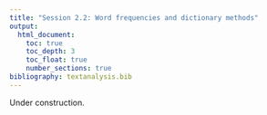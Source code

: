 ```yaml
---
title: "Session 2.2: Word frequencies and dictionary methods"
output: 
  html_document:
    toc: true
    toc_depth: 3
    toc_float: true
    number_sections: true
bibliography: textanalysis.bib
---
```


Under construction.

<!-- [Here](data/nobel_cleaned.Rds) is the Nobel corpus we'll use for this section. [Script](data/script_tuesday_text.R) used in seminar. Oil company sustainability [reports](data/srps.csv). -->

<!-- # Tidy corpus form -->

<!-- We've talked about tidy format -- each variable a column, each observation a row, each type of observational unit a table. We've taken speeches at the Nobel prize and pages of oil company Sustainability Reports as our observations and can use this to do some transformations -- do total word counts or specific word frequencies. But once we start really doing analysis at the level of the word, tidy rules would seem to dictate that we treat not individual texts but individual _words_ as observations. Thus tidytext format is a table with one word per row.  -->

<!-- It might help if we are more specific: we can use two signifiers for words - words and tokens. Words are unique, well, words as we conceive of them. Tokens are each individual instances of a word. So a sentence: "the brown fox jumped over the brown log" we will say has 8 tokens (number of total words) but 6 words (number of unique words, as "the" and "brown" appear twice).^[We could also start talking about tokens and words being not just things we'd recognize as words but things like :) and so on.] So tidy data format is *one token per row*.^[We will also later talk about n-grams where we might take tokens to be 2-grams, sentences or even longer pieces of text.]  -->

<!-- We convert character strings that we have been working with into tidy text with the ``unnest_rows()`` function in the ``tidytext package``, which splits texts up by tokens (a process appropriately called "tokenization"). -->

<!-- ```{r, message=FALSE} -->
<!-- # Lets use the first speech in our Nobel corpus as an example -->
<!-- library(tidytext) -->
<!-- library(tidyverse) -->
<!-- nobel <- read_rds("data/nobel_cleaned.Rds") -->
<!-- ex <- nobel[1,] -->
<!-- ex %>% -->
<!--   unnest_tokens(output = words, input = AwardSpeech) -->

<!-- ``` -->

<!-- We now end up with a dataframe where each row is an observation with words, year, and Nobel laureate as variables. Note also that ``tidytext`` does cleaning - whitespace stripping, to_lower and so on. We didn't notice here as we're using our dataframe that we have already cleaned. The first thing we might notice is the number of rows is the total word count.  -->

<!-- # Stop Words -->

<!-- Another way in which texts are frequently pre-processed for analysis and we can now look at is to remove so-called stop words. Stop words are words with grammatical rather than syntactic function - they make things we say grammatical but don't add (much) meaning. Examples include "a", "the", "of" and so on. What counts as a stopword might vary on our corpus! And what sort of analysis we're trying to do.^[Interestingly, one of the most famous cases of computational text analysis in the social science -- Mosteller and Wallace's attribution of anonymously published Federalist papers -- analyzed stopwords and threw out everything else (@mosteller_inference_1963).] All major text analysis packages have means for removing stop words. In ''tidytext'' we have a list of stopwords called ``stop_words`` from a couple of different corpora (``?stop_words`` for more info and links). -->

<!-- ```{r} -->
<!-- stop_words -->
<!-- nobel_tidy <- nobel %>% -->
<!--   unnest_tokens(output = words, input = AwardSpeech) %>% -->
<!--   anti_join(stop_words, by = c("words" = "word"))  # by= specifies which columns to use, had they been named the same thing we could have omitted it -->
<!-- ``` -->

<!-- ``stop_words``, we'll recall, is a tibble, so we can easily make our own tibble of stopwords and add it. Say (for purposes of demonstration) I think that the Peace Prize award ceremony is, of course, going to talk about peace and war so we want to weed these words out of our frequency counts. -->

<!-- ```{r} -->
<!-- my_words <- c("peace", "war") -->
<!-- custom_stop_words <- tibble(word = my_words, lexicon = "my_customization") -->
<!-- stop_words_custom <- rbind(stop_words, custom_stop_words) -->
<!-- tail(stop_words_custom) # view the end of the tibble, look like our words were added correctly -->
<!-- ``` -->

<!-- Now we can apply the ``stop_words_custom`` just like we did ``stop_words``. We won't actually do this because we probably want these words in the corpus! -->

<!-- # Stemming -->

<!-- If we are looking at word frequencies, will we want to count "represent" and "represented" as the same word? Or "war" and "wars"? Very likely. If so we can transform our text via a process called stemming, cutting down words to their stems so that different forms of these word are recognized as being the same thing. Something like this matters in English but might really matter in an more highly inflected language like Russian.  -->

<!-- We have a couple stemmers to choose from in R, one and the best known is the Porter Stemming [algorithm](https://tartarus.org/martin/PorterStemmer/). Another is [hunspell](https://docs.ropensci.org/hunspell/articles/intro.html), based on the popular open source and multilingual spell checker. We'll use Porter here. -->

<!-- To see it in action we'll first test it against a short test set of words and then apply to our whole corpus. -->

<!-- ```{r, message=FALSE} -->
<!-- library(SnowballC) -->
<!-- words_to_stem <- c("going", "represented", "wars", "similarity", "books") -->
<!-- SnowballC::wordStem(words_to_stem) -->
<!-- ``` -->

<!-- Stemming in action. So now applied to the entire document: -->

<!-- ```{r} -->
<!-- (nobel_tidy_stemmed <- nobel_tidy %>% -->
<!--   mutate(word_stem = wordStem(words))) -->
<!-- write_rds(nobel_tidy_stemmed, "data/nobel_stemmed.Rds") -->
<!-- ``` -->

<!-- # Top word frequencies^[This section and the next lean heavily on chapters 1 and 3 in @silge2017text] -->

<!-- Now we can find the most frequently appearing words in the corpus. -->

<!-- ```{r} -->
<!-- nobel_tidy %>% -->
<!--   count(words, sort=TRUE) -->
<!-- ``` -->

<!-- Remember we got this nice and informative result only because we already removed the stopwords. OTherwise we would have been swamped with "the", "and", and so on. -->

<!-- Our knowledge of how to subset tibbles will now come in pretty handy. If we want to get the most frequent words, say, before 1945 we easily do this. -->

<!-- ```{r} -->
<!-- nobel_tidy %>% -->
<!--   filter(Year < 1945) %>% -->
<!--   count(words, sort=TRUE) -->
<!-- ``` -->

<!-- And we could then compare it to post-1945 word frequency and we'd see pre-WWII prize speeches were more concentrated on Europe, the League, and nations while after that we get more talk of world, people, human, committee. That makes sense. -->

<!-- Let's graph this. -->

<!-- ```{r} -->
<!-- nobel_tidy %>% -->
<!--   count(words, sort=TRUE) %>% -->
<!--   top_n(15) %>%                     # selecting to show only top 15 words -->
<!--   mutate(words = reorder(words,desc(n))) %>%  # this will ensure that the highest frequency words appear to the left -->
<!--   ggplot(aes(words, n)) + -->
<!--     geom_col() -->
<!-- ``` -->

<!-- And with just a little bit more code we can view pre-1945 and post-1945 top frequency words at the same time. -->

<!-- ```{r} -->
<!-- nobel_tidy %>% -->
<!--   mutate(Period = ifelse(Year <= 1945, "Pre-WWII", "Post-WWII")) %>%   # creating columns with label "Pre-WWII" and "Post-WWII" -->
<!--   mutate(Period = factor(Period, levels = c("Pre-WWII", "Post-WWII"))) %>% -->
<!--   group_by(Period) %>%                                                # grouping by this column label so frequencies will be                                                                              calculated within group -->
<!--   count(words, sort=TRUE) %>% -->
<!--   mutate(proportion = n / sum(n) * 1000) %>%                     # perhaps we'd like word frequency per 1000 words rather than raw                                                                      counts? -->
<!--   slice_max(order_by=proportion, n = 15) %>%                     # selecting to show only top 15 words within each group -->
<!--   ggplot(aes(reorder_within(x = words, by = proportion, within = Period), proportion, fill = Period)) +    # reordering is a bit tricky, see                                                                                                     ?reorder_within() -->
<!--     geom_col() + -->
<!--     scale_x_reordered() + -->
<!--     coord_flip() + -->
<!--     facet_wrap(~Period, ncol = 2, scales = "free") + -->
<!--   xlab("Word") -->
<!-- ``` -->

<!-- ## Word Clouds -->

<!-- One common visualization of word frequency is word clouds. To do this we use the package wordcloud which will work very nicely with our tidily organized data. Wordcloud2 gives color and more fancy options that you can also play with. -->

<!-- ```{r} -->
<!-- library(wordcloud) -->
<!-- library(wordcloud2) -->
<!-- nobel_tidy %>% -->
<!--   count(words, sort=TRUE) %>% -->
<!--   with(wordcloud(words, n, max.words = 100)) -->

<!-- dat <- nobel_tidy %>% -->
<!--   count(words, sort=TRUE) %>% -->
<!--   mutate(word = words) %>% -->
<!--   mutate(freq = n) %>% -->
<!--   select(word, freq) %>% -->
<!--   top_n(200) -->
<!-- wordcloud2(dat, size = 1) -->
<!-- ``` -->

<!-- It's also possible to do word clouds that compare two documents. To do this we'll need to step outside the tidyverse and organize our data in other formats so we save this for Session 5.  -->

<!-- # TF-IDF  -->

<!-- As we've seen, there are multiple ways to calculate frequency -- we can take raw counts, or term frequency ($tf$). Proportions, term frequency divided by total token count in a given document, are another means. Certainly proportions make it easier to compare across corpora of different size. The problem with this is that they tend to get flooded with stopwords. One means of dealing with this is to remove the stopwords as we have done, but another is to attempt to downweigh words that appear often everywhere and upweigh those that are more unusual. Inverse document frequency ($idf$) is a weighting system to do this -- it equals the total number of documents in the corpus divided by the number of documents in the corpus that contain the given word. The greater the number of documents in the corpus in which the word does _not_ appear (suggesting words that are unique to certain documents rather than widespread across the corpus as a whole) the smaller the denominator and, thus, the greater the ratio. -->

<!-- TF-IDF is is term frequency times inverse document frequency. Both are often logged. In symbols, -->

<!-- \begin{equation} -->
<!--    \text{TF}_{t,d} = -->
<!--  \begin{cases} -->
<!--    1 + \text{log}_{10} \: \text{count(t,d)}, & \text{if count(t,d)} > 0 \\ -->
<!--    0,&\text{otherwise.}\\ -->
<!--  \end{cases} -->
<!--  \end{equation} -->

<!--  \begin{equation} -->
<!--    \text{IDF}_{t} = \text{log}_{10} \: \bigg(\frac{N}{\text{df}_t}\bigg). -->
<!--  \end{equation} -->

<!-- where t is the given term, d is a given document, df$_t$ is the number of documents in the corpus containing term t, and N is the total number of documents in the corpus. Long story short, tf-idf attempts to weight words by both frequency in an individual document and their unusualness over a corpus of documents. Every word in every document will have its own tf-idf (term frequency will vary across documents while inverse document frequency is the same across the corpus). -->

<!-- Let's see how we do this in R. First we'll compute document frequency. In order to simplify results, lets use the same subsetting of our data into pre-1945 and post-1945 -- this means we're treating pre-WWII speeches as one single document and likewise post-1945 speeches. `tidytext` makes it pretty easy -- simply unnest tokens and then count the tokens. Note that ``count`` enable counting within groups, which we passed to ``count`` telling it to do the counts within the groups denoted in column ``Period``. This produces the same result as passing ``group_by(Period)`` in the previous line and eliminating ``Period`` from the ``count()`` call. -->

<!-- ```{r, message = FALSE} -->
<!-- nobel <- read_rds("data/nobel_cleaned.Rds") %>% -->
<!--   mutate(Period = ifelse(Year <= 1945, "Pre-WWII", "Post-WWII")) -->
<!-- nobel_words <- nobel %>% -->
<!--   unnest_tokens(words, AwardSpeech) %>% -->
<!--   count(words, Period, sort = TRUE) -->
<!-- ``` -->

<!-- We can then use ``bind_tf_idf()`` from tidytext. (Tidytext implements tf-idf using proportional, but not logged, tf -- we'll see some of these other versions in other packages). The function takes a first argument (other than the tidy dataframe) that is the word, a second that is the document, and third a column containing document-term counts).  -->

<!-- ```{r} -->
<!-- tf_idf <- nobel_words %>% -->
<!--   bind_tf_idf(words, Period, n) -->
<!-- tf_idf -->
<!-- ``` -->

<!-- Here we see that tf-idf has zeroed out these extremely common and not very interesting terms, precisely what we'd hope an indicator like this would do. Lets see the highest tf-idf scores. -->

<!-- ```{r} -->
<!-- tf_idf %>% arrange(desc(tf_idf))  -->

<!-- tf_idf %>% -->
<!--   mutate(Period = factor(Period, levels = c("Pre-WWII", "Post-WWII"))) %>% -->
<!--   group_by(Period) %>% -->
<!--   slice_max(tf_idf, n = 15) %>% -->
<!--   ungroup() %>% -->
<!--   ggplot(aes(tf_idf, fct_reorder(words, tf_idf), fill = Period)) + -->
<!--   geom_col(show.legend = FALSE) + -->
<!--   facet_wrap(~Period, ncol = 2, scales = "free") + -->
<!--   labs(x = "tf-idf", y = NULL) -->
<!-- ``` -->

<!-- Many of these are names, logically enough as specific names of laureates appear mostly only when they are being awarded a prize thus increasing their idf and upweighing their tf-idf. To make this more useful we'd want to go through and week out (remove, just like stopwords) names. But still we see nuclear coming to the fore in the post-war era, reasonably enough! Things like "global", "poverty" stand out post-war while pre-war we see "reparations", "commercial", more Europe specific vocabulary. A different conversation pre- and post-war. -->

<!-- # POS -->

<!-- We have now calculated lists of words appearing with top frequency and also seen how to calculate and graph words or phrases of interest across documents. But what if we were interested in seeing highest frequency words within a larger set of words? If were were interested in a limited set of, say, geographical names or people we could just make the list, do a join to remove all other words and calculate top frequencies among this subset of words. But what if we were interested in, say, highest occurring verbs?  -->

<!-- For this and many other reasons linguists have long been interested in writing algorithms to automatically identify parts of speech, called part-of-speech tagging or POS. A POS tagger would take a sentence such as "The brown fox jumped over the brown log" and return "The_(article) brown_(adjective) fox_(noun) over_(preposition)" and so on.  -->

<!-- One way we could imagine going about this is with a dictionary that identified nouns, verbs, etc. but this is clearly naive -- many a word can be both noun and verb and much will depend on context. So we'll use the openNLP package and write this function^[Based on examples from @clark2018text, @schweinberger2021pos, and especially @niekler2020.] -->

<!-- ```{r} -->
<!-- library(NLP) -->
<!-- library(tm)  # load before openNLP -->
<!-- library(openNLP) -->

<!-- POStagger <- function(text, filter = NULL){ -->
<!--   # defining annotators  -->
<!--   sent_token_annotator <- Maxent_Sent_Token_Annotator() -->
<!--   word_token_annotator <- Maxent_Word_Token_Annotator() -->
<!--   pos_tag_annotator <- Maxent_POS_Tag_Annotator() -->
<!--   # make sure input is a string -->
<!--   text <- as.String(text) -->
<!--   # defining a pipeline -->
<!--   annotate_text <- NLP::annotate(text, Annotator_Pipeline( -->
<!--     sent_token_annotator, -->
<!--     word_token_annotator, -->
<!--     pos_tag_annotator -->
<!--   )) -->
<!--   # generate tags -->
<!--   tags <- sapply(subset(annotate_text, type=="word")$features, `[[`, "POS") -->
<!--   # get tokens -->
<!--   tokens <- text[subset(annotate_text, type=="word")] -->
<!--   # filter out just one pos type -->
<!--   if (!is.null(filter)) { -->
<!--     tagged <- tokens[tags %in% filter] -->
<!--   } else { -->
<!--   # put tokens and pos tags in df -->
<!--   tagged <- tibble(word=tokens, pos=tags) %>%  -->
<!--       filter(!str_detect(pos, pattern='[[:punct:]]'))} -->
<!--   return(tagged) -->
<!-- } -->

<!-- nobel <- read_rds("data/nobel_cleaned.Rds") -->
<!-- POStagger(nobel$AwardSpeech[1]) -->
<!-- ``` -->

<!-- This yields a nice dataframe with tokens in the first column and POS in the second column. The POS are not just "noun", "verb" and so on but more finely differentiated. See [here](https://www.ling.upenn.edu/courses/Fall_2003/ling001/penn_treebank_pos.html) for a list of abbreviations. Using the same filter, group_by, etc methods we can now find lists of most frequently words by type of speech. There are, of course, other applications we might imagine when POS-tagging is used in conjunction with other topics discussed in the workshop.  -->

<!-- You don't really need to worry about what's in there but that it takes a character string (preferably cleaned, as always, to limit the chance of unexpected errors). Note, too, that the function has the option of specifying a filter that will return a string of words of a certain POS. -->


<!-- # Sentiment analysis -->

<!-- Another commonly done sort of analysis that we can easily incorporate into our tidy workflow is that of sentiment analysis. There are numerous ways computational linguists have developed to algorithmically determine the "sentiment" of a piece of text. We focus here on a simple (and fairly naive) method that works on the level of individual words and employs a sentiment dictionary, essentially a list of words and their associated sentiments. As we will see, these same dictionary methods can also be applied to any list or lists of words and thus give analysts a more flexible tool to track vocabulary across a corpus. -->

<!-- ``tidytext`` includes three dictionaries, each working slightly differently.^[these are English-language, it should be said. There are many for other languages out there, see [here](https://github.com/ltgoslo/norsentlex) for an extensive Norwegian positive/negative sentiment dictionary. Some of these will involve a little wrangling of the data to read into R and get them into tidy format.] Let's take a look below. -->

<!-- ```{r} -->
<!-- library(tidytext) -->
<!-- # the first time you will need to say yes to download of the sentiment dictionary -->
<!-- get_sentiments("afinn") -->
<!-- tail(get_sentiments("afinn")) -->
<!-- ``` -->

<!-- Here we have negative or positive sentiment (words beginning with "ab-" seem to be quite negative!). If we want to get a quick overview of the scale we can call either ``table()`` or ``summary()`` -->

<!-- ```{r} -->
<!-- table(get_sentiments("afinn")$value) # for categorical data, tells us categories and n of those categories -->
<!-- summary(get_sentiments("afinn")$value) # summary statistics for the value column  -->
<!-- ``` -->

<!-- So we see the value of sentiments goes from -5 to 5. Calling the other two: -->

<!-- ```{r} -->
<!-- get_sentiments("bing") -->
<!-- get_sentiments("nrc") -->
<!-- ``` -->

<!-- "Bing" labels words simply negative or positive and the "nrc" lexicon labels them according to a handful of main emotions. You can take a look at the tidytext documentation for more background on the lexicons.^[For some discussion of the nrc lexicon and more background on sentiment analysis, see chapter 20 in @jurafsky2014speech. One of the earliest and best known sentiment dictionaries is the [General Inquirer](http://www.wjh.harvard.edu/~inquirer/spreadsheet_guide.htm).] -->

<!-- So what do we do with these? The simplest method is simply to count words from the lexicons that appear in a text and add them all up. This is what is known as a dictionary method, which we'll talk about in a little more depth below. From a practical standpoint, how do we add up all dictionary words in a text? Tidy makes this pretty easy. You'll see the code is a little bit different based on the kind of dictionary. -->

<!-- For the ``bing`` dictionary we will tokenize our corpus, do an inner join^[See chapter 13 in @wickham2016r for great visualizations of joins and translation into R commands.] with the sentiments dictionary which will create a new row in our Nobel corpus dataframe where every row is the associated sentiment with the corpus word and corpus words that do not have a sentiment associated with them in the ``bing`` dictionary will be eliminated from the dataframe. We then do a ``pivot_wider``, the opposite of ``pivot_longer`` which we did in the previous session when graphing n-grams. ``pivot_wider`` will make several columns out of fewer -- here taking the values of the ``sentiment`` column ("positive" and "negative") and making them column titles and populating the column values with those from the associated rows of our ``n`` column. Take a look at what the dataframe looks like before and after transformation to make sure you understand what is happening. We do this pivot in order to then be able to do basic arithmetic -- take the number of "positive" word frequencies and subtract the number of negative word frequencies, and do this for every document in the corpus. This will be our sentiment "score". It is then a fairly straightforward path to graphing it on ggplot. -->

<!-- ```{r, message=FALSE} -->
<!-- library(tidyverse) -->
<!-- nobel <- read_rds("data/nobel_cleaned.Rds") -->
<!-- # calculating text sentiment by subtracting total positive sentiment words from total negative with bing lexicon -->
<!-- nobel %>% -->
<!--   unnest_tokens(word, AwardSpeech) %>%  ## we call our new column "word" which makes inner_joins easier  -->
<!--   inner_join(get_sentiments("bing")) %>% -->
<!--   count(sentiment, year = Year) %>%  -->
<!--   pivot_wider(names_from = sentiment, values_from = n, values_fill = 0) %>%  -->
<!--   mutate(sentiment = positive - negative) %>% -->
<!--   ggplot(aes(year, sentiment)) + -->
<!--            geom_line(show.legend = FALSE) + -->
<!--            geom_hline(yintercept = 0, linetype = 2, alpha = .8) -->
<!-- ``` -->

<!-- With the ``afinn`` corpus we have numeric "sentiment values" attached to words so we need to sum all the values of all words in each document. -->

<!-- ```{r, message = FALSE} -->
<!-- # using the afinn lexicon -->
<!-- nobel %>% -->
<!--   unnest_tokens(word, AwardSpeech) %>%  ## we call our new column "word" which makes inner_joins easier  -->
<!--   inner_join(get_sentiments("afinn")) %>% -->
<!--   group_by(Year) %>% -->
<!--   summarize(sentiment = sum(value)) %>% -->
<!--     ggplot(aes(Year, sentiment)) + -->
<!--     geom_line(show.legend = FALSE) + -->
<!--     geom_hline(yintercept = 0, linetype = 2, alpha = .8) -->
<!-- ``` -->

<!-- We can also do this over different categories over years. For instance, say we'd like to do this same kind of chart but for each of our oil company's sustainability reports. -->

<!-- ```{r} -->
<!-- sr <- srps <- read_csv("data/srps.csv") -->
<!-- sr %>% -->
<!--   unnest_tokens(word, Text) %>%  ## we call our new column "word" which makes inner_joins easier  -->
<!--   inner_join(get_sentiments("afinn")) %>% -->
<!--   group_by(Company, Year) %>% -->
<!--   summarize(sentiment = sum(value)) %>% -->
<!--   ggplot(aes(Year, sentiment)) + -->
<!--     geom_line(show.legend = FALSE) + -->
<!--     geom_hline(yintercept = 0, linetype = 2, alpha = .8) + -->
<!--     facet_wrap(~Company, ncol = 2, scales = "free_x") -->
<!-- ``` -->

<!-- We can also use the sentiment lexicons in ways that mostly combine what we have already done in subsetting dataframes and counting words. Say we'd like to see which words in a certain category of documents are associated with negative anticipation in the pre-WWII vs post-WWII Nobel prize award speeches. We'll do this in several steps. -->

<!-- First we get a dictionary of the words associated with anticipation. Then do the same with negative sentiment words. Then we again do an ``inner_join()`` that creates a new dataframe that includes only those words present in both ``anticipation`` and ``negative``. -->

<!-- ```{r} -->
<!-- anticipation <- get_sentiments("nrc") %>%  -->
<!--   filter(sentiment == "anticipation") -->
<!-- negative <- get_sentiments("nrc") %>% -->
<!--   filter(sentiment == "negative") -->
<!-- negAnt <- inner_join(anticipation, negative, by="word") %>% -->
<!--   select(word)        # we don't really need the other two columns which tell us that they are negative and anticipation words -->
<!-- ``` -->

<!-- Now we make our Nobel data "tidy" (one-token-per-row) and do another ``inner_join()`` with our negative anticipation words. What we have left are all negative anticipation words in the corpus, which we can then print. -->

<!-- ```{r} -->
<!-- nobel %>% -->
<!--   mutate(Period = ifelse(Year >= 1945, "Pre-WWII", "Post-WWII")) %>% -->
<!--   mutate(Period = factor(Period, levels = c("Pre-WWII", "Post-WWII"))) %>% # CHanges -->
<!--   unnest_tokens(word, AwardSpeech) %>% -->
<!--   inner_join(negAnt) %>% -->
<!--   group_by(Period) %>% -->
<!--   count(word, sort = TRUE) %>% -->
<!--   slice_max(order_by=n, n = 15) %>%                     # selecting to show only top 15 words within each group -->
<!--   ggplot(aes(reorder_within(x = word, by = n, within = Period), n, fill = Period)) +    # reordering is a bit tricky, see ?reorder_within() -->
<!--   geom_col(show.legend = FALSE) + -->
<!--   scale_x_reordered() + -->
<!--   coord_flip() + -->
<!--   facet_wrap(~Period, ncol = 2, scales = "free") + -->
<!--   theme_bw() + -->
<!--   xlab('Words') -->
<!-- ``` -->

<!-- Wait, "mother" is a word associated with both negativity and anticipation?  -->

<!-- ```{r} -->
<!-- get_sentiments("nrc") %>% -->
<!--   filter(word == "mother") -->
<!-- ``` -->

<!-- Apparently so, according to this lexicon. Which offers us a nice segue into a larger discussion of dictionaries. -->

<!-- # Dictionary methods -->

<!-- It is entirely obvious to historians that the meaning of words -- not to mention latent sentiments -- changes over time, place, and context within individual documents. So these methods have to be used with care. To take one instance, economists have noticed that words like "liability" have very different sentiment and latent connotations in finance and other areas of life (@loughran_when_2011). Thus it might behoove us to create our own dictionaries and this is something we could easily do. In this case, we (as domain experts) could compile our own dictionaries not only to judge sentiment, but to measure attention given to certain topics, tone of discussion,  -->

<!-- Here really the only challenge is to read a dictionary into R and then use it per the above methods. Say that we have a list of words in a text file, not comma-separated, that is a dictionary for identifying when the theme of oil is brought up in a text (this is something I came up with in literally 5 seconds, please do not use this for anything -- actual dictionaries should be considerably better thought out, as well as verified on real texts that it's catching what you want it to). Each word is on its own separate line (coincidentally this is the format of the above cited Norwegian sentiment dictionary, so should you want to use that you can adopt the process here.) -->

<!-- ```{r} -->
<!-- oil_dict <- read_lines("data/oil_theme.txt") -->
<!-- oil_dict <- tibble(word = oil_dict, dictionary = "oil dictionary") -->
<!-- oil_dict %>% -->
<!--   filter(word != "") -->
<!-- ``` -->

<!-- In all of two lines of code we've made it into a tibble. We can see also we have an empty string as the last line. We take care of that and then we're all set to use this dictionary. Now if we want to add up everytime a text uses a word in this dictionary we can easily do this. -->

<!-- ## Excercises -->

<!-- - Compile your own dictionary of interest and use it to locate a theme of interest in the Nobel corpus. -->
<!-- - Use our very informal oil dictionary and apply it to the Sustainability Reports. You might also scale by number of total words per corpus -- are oil terms smaller proportion of sustainability reports than they were 10 years ago? -->


<!-- # Mulitple word analysis -->

<!-- ## N-grams -->

<!-- In Google's famous n-grams viewer, you can search not just for a single word but for phrases, sets of words "n" tokens long. Indeed, this is why it is called an "n"-gram, they are consecutive sequences of an arbitrary number of words. So far we've only been looking at individual words, so lets think about multi-word units.  -->

<!-- True to form, the tidyverse will help out with this, allowing us to ``unnest_tokens()`` by the n-gram by telling R that our token of interest is now not the single word but an ngram of n length. -->

<!-- ```{r} -->
<!-- nobel %>% -->
<!--   unnest_tokens(twogram, AwardSpeech, token = "ngrams", n = 2) -->
<!-- ``` -->

<!-- And we could then make a plot of the most frequently occurring 2-grams. The problem with this is that we're going to be overrun with stopwords, but now that we have bigrams how to do take the individual stop words? We could search and remove with ``str_remove_all`` without unnesting words, we could unnest, take out the stop words, renest and then unnest by 2-grams, but we could also use a more tidy approach and ``separate()`` which is another handy command for manipulating tidyverse dataframes. -->

<!-- ```{r} -->
<!-- nobel %>% -->
<!--   unnest_tokens(twogram, AwardSpeech, token = "ngrams", n = 2) %>% -->
<!--   separate(twogram, into=c("word1", "word2"), sep = " ")  # here the call states what col to separate, into which columns, and where the separation should be made, here when there is a space between the words -->
<!-- ``` -->

<!-- Now we can do our stopword work. We could do an ``anti_join`` on word1 and then word2 but the other nifty thing we can do with tidy commands is use the ``%in%`` command (this being the syntax of commands used in SQL databases some of which the tidyverse lets you do). -->

<!-- ```{r} -->
<!-- nob <- nobel %>% -->
<!--   mutate(Period = ifelse(Year <= 1945, "Pre-WWII", "Post-WWII")) %>%  -->
<!--   unnest_tokens(twogram, AwardSpeech, token = "ngrams", n = 2) %>% -->
<!--   separate(twogram, into=c("word1", "word2"), sep = " ") %>% -->
<!--   filter(!word1 %in% stop_words$word) %>% -->
<!--   filter(!word2 %in% stop_words$word) %>% -->
<!--   unite(twogram, word1, word2, sep = ' ') %>%              # now putting word1 and word2 back into a single column called twogram -->
<!--   group_by(Period) %>% -->
<!--   count(twogram, sort=TRUE) %>% -->
<!--   slice_max(order_by=n, n = 10)   -->

<!-- nob %>% -->
<!--   mutate(twogram = reorder(twogram, n)) %>% -->
<!--   ungroup() %>% -->
<!--   ggplot(aes(reorder_within(x = twogram, by = n, within = Period), n, fill = Period)) + -->
<!--     geom_col(show.legend = FALSE) + -->
<!--   scale_x_reordered() +   -->
<!--   coord_flip() + -->
<!--     facet_wrap(~Period, ncol = 2, scales = "free") + -->
<!--     ylab('n') + -->
<!--     xlab("2-gram") -->
<!-- ``` -->

<!-- ## Co-occurance -->

<!-- Words can also co-occur in the same context even if they are not necessarily right next to each other. To get at this we'll need more than n-grams. One way to do this is the widyr package, which essentially restructures our tidy data does an operation and the recasts it back into a tidy format.^[There are simple statistics to test the correlation between words in the same document (phi-test -- in widyr as ``pairwise_corr``), statistics to measure differences in word use between documents (log-likelihood, chi-squared, keyness), and so on. These are a bit much to cover in a two day workshop but area all fairly easy to implement in R and you can easily find tutorials and explainers that will help you do this.] -->

<!-- For instance, we can use the ``pairwise_count()`` function to find all the words that appear together in the same Nobel speech (not necessarily right next to each other).  -->

<!-- ```{r} -->
<!-- library(widyr) -->
<!-- nobel %>% -->
<!--   unnest_tokens(word, AwardSpeech) %>% -->
<!--   filter(!word %in% stop_words$word) %>% -->
<!--   pairwise_count(word, Year, sort = TRUE) -->
<!-- ``` -->

<!-- Notice that this is a much larger dataframe -- our unnested dataframe minus stopwords was ~93.000 words, this new one is +21 million. -->

<!-- From here we might do many things using the same skills of subsetting, counting, and plotting we have talked to up to now. We filter for words co-occurring with "evil" and plot the most frequently occurring in the same document as "evil". We might also note that ``unnest_tokens()`` will can also tokenize by sentence. This means that if you wanted to look at co-occurrence within sentences you could tokenize by sentence and give each sentence (which would occupy one row each) an index number (something like ``mutate(index = row_number())`` might do the trick) and then call ``pairwise_count``. -->

<!-- ### Excercises -->

<!-- - Implement the above suggestion -- tokenize by sentence and search for most frequently co-occurring words with keywords of your choice. Try this for either Nobel or SR corpora (NB. The SR dataframe is also structured one page of text per row, thus you could also look for co-occurrence within individual pages of the Sustainability Reports.) -->
<!-- - Find most frequently occurring n-grams (of whatever size n) in the SR corpus. Any surprises? -->

<!-- # References -->
